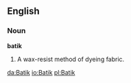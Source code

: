 ==English==

===Noun===

'''batik'''

#A wax-resist method of dyeing fabric.

[[da:Batik]]
[[io:Batik]]
[[pl:Batik]]